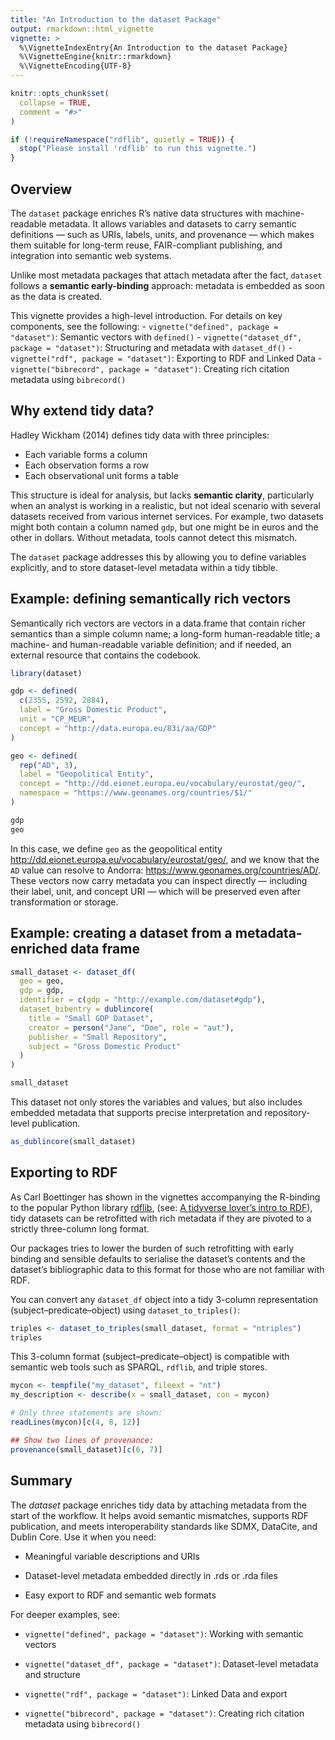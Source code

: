 ```yaml
---
title: "An Introduction to the dataset Package"
output: rmarkdown::html_vignette
vignette: >
  %\VignetteIndexEntry{An Introduction to the dataset Package}
  %\VignetteEngine{knitr::rmarkdown}
  %\VignetteEncoding{UTF-8}
---
```


```r
knitr::opts_chunk$set(
  collapse = TRUE,
  comment = "#>"
)

if (!requireNamespace("rdflib", quietly = TRUE)) {
  stop("Please install 'rdflib' to run this vignette.")
}
```

## Overview

The `dataset` package enriches R’s native data structures with machine-readable metadata. It allows variables and datasets to carry semantic definitions — such as URIs, labels, units, and provenance — which makes them suitable for long-term reuse, FAIR-compliant publishing, and integration into semantic web systems.

Unlike most metadata packages that attach metadata after the fact, `dataset` follows a **semantic early-binding** approach: metadata is embedded as soon as the data is created.

This vignette provides a high-level introduction. For details on key components, see the following: - `vignette("defined", package = "dataset")`: Semantic vectors with `defined()` - `vignette("dataset_df", package = "dataset")`: Structuring and metadata with `dataset_df()` - `vignette("rdf", package = "dataset")`: Exporting to RDF and Linked Data - `vignette("bibrecord", package = "dataset")`: Creating rich citation metadata using `bibrecord()`

## Why extend tidy data?

Hadley Wickham (2014) defines tidy data with three principles:

-   Each variable forms a column\
-   Each observation forms a row\
-   Each observational unit forms a table

This structure is ideal for analysis, but lacks **semantic clarity**, particularly when an analyst is working in a realistic, but not ideal scenario with several datasets received from various internet services. For example, two datasets might both contain a column named `gdp`, but one might be in euros and the other in dollars. Without metadata, tools cannot detect this mismatch.

The `dataset` package addresses this by allowing you to define variables explicitly, and to store dataset-level metadata within a tidy tibble.

## Example: defining semantically rich vectors

Semantically rich vectors are vectors in a data.frame that contain richer semantics than a simple column name; a long-form human-readable title; a machine- and human-readable variable definition; and if needed, an external resource that contains the codebook.

```r
library(dataset)

gdp <- defined(
  c(2355, 2592, 2884),
  label = "Gross Domestic Product",
  unit = "CP_MEUR",
  concept = "http://data.europa.eu/83i/aa/GDP"
)

geo <- defined(
  rep("AD", 3),
  label = "Geopolitical Entity",
  concept = "http://dd.eionet.europa.eu/vocabulary/eurostat/geo/",
  namespace = "https://www.geonames.org/countries/$1/"
)

gdp
geo
```

In this case, we define `geo` as the geopolitical entity <http://dd.eionet.europa.eu/vocabulary/eurostat/geo/>, and we know that the `AD` value can resolve to Andorra: <https://www.geonames.org/countries/AD/>. These vectors now carry metadata you can inspect directly — including their label, unit, and concept URI — which will be preserved even after transformation or storage.

## Example: creating a dataset from a metadata-enriched data frame

```r
small_dataset <- dataset_df(
  geo = geo,
  gdp = gdp,
  identifier = c(gdp = "http://example.com/dataset#gdp"),
  dataset_bibentry = dublincore(
    title = "Small GDP Dataset",
    creator = person("Jane", "Doe", role = "aut"),
    publisher = "Small Repository",
    subject = "Gross Domestic Product"
  )
)

small_dataset
```

This dataset not only stores the variables and values, but also includes embedded metadata that supports precise interpretation and repository-level publication.

```r
as_dublincore(small_dataset)
```

## Exporting to RDF

As Carl Boettinger has shown in the vignettes accompanying the R-binding to the popular Python library [rdflib](https://CRAN.R-project.org/package=rdflib), (see: [A tidyverse lover's intro to RDF](https://docs.ropensci.org/rdflib/articles/rdf_intro.html)), tidy datasets can be retrofitted with rich metadata if they are pivoted to a strictly three-column long format.

Our packages tries to lower the burden of such retrofitting with early binding and sensible defaults to serialise the dataset's contents and the dataset's bibliographic data to this format for those who are not familiar with RDF.

You can convert any `dataset_df` object into a tidy 3-column representation (subject–predicate–object) using `dataset_to_triples()`:

```r
triples <- dataset_to_triples(small_dataset, format = "ntriples")
triples
```

This 3-column format (subject–predicate–object) is compatible with semantic web tools such as SPARQL, `rdflib`, and triple stores.

```r
mycon <- tempfile("my_dataset", fileext = "nt")
my_description <- describe(x = small_dataset, con = mycon)

# Only three statements are shown:
readLines(mycon)[c(4, 8, 12)]
```

```r
## Show two lines of provenance:
provenance(small_dataset)[c(6, 7)]
```

## Summary

The *dataset* package enriches tidy data by attaching metadata from the start of the workflow. It helps avoid semantic mismatches, supports RDF publication, and meets interoperability standards like SDMX, DataCite, and Dublin Core. Use it when you need:

-   Meaningful variable descriptions and URIs

-   Dataset-level metadata embedded directly in .rds or .rda files

-   Easy export to RDF and semantic web formats

For deeper examples, see:

-   `vignette("defined", package = "dataset")`: Working with semantic vectors

-   `vignette("dataset_df", package = "dataset")`: Dataset-level metadata and structure

-   `vignette("rdf", package = "dataset")`: Linked Data and export

-   `vignette("bibrecord", package = "dataset")`: Creating rich citation metadata using `bibrecord()`
